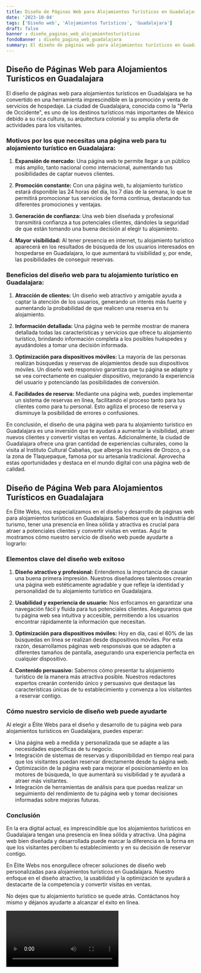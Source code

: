 ```yaml
---
title: Diseño de Páginas Web para Alojamientos Turísticos en Guadalajara
date: '2023-10-04'
tags: ['Diseño web', 'Alojamientos Turísticos', 'Guadalajara']
draft: false
banner : diseño_paginas_web_alojamientosturísticos
fondoBanner : diseño_pagina_web_guadalajara
summary: El diseño de páginas web para alojamientos turísticos en Guadalajara se ha convertido en una herramienta imprescindible en la promoción y venta de servicios de hospedaje. La ciudad de Guadalajara, conocida como la Perla de Occidente, es uno de los destinos turísticos más importantes de México debido a su rica cultura, su arquitectura colonial y su amplia oferta de actividades para los visitantes.
---
```


## Diseño de Páginas Web para Alojamientos Turísticos en Guadalajara

El diseño de páginas web para alojamientos turísticos en Guadalajara se ha convertido en una herramienta imprescindible en la promoción y venta de servicios de hospedaje. La ciudad de Guadalajara, conocida como la "Perla de Occidente", es uno de los destinos turísticos más importantes de México debido a su rica cultura, su arquitectura colonial y su amplia oferta de actividades para los visitantes.

### Motivos por los que necesitas una página web para tu alojamiento turístico en Guadalajara:

1. **Expansión de mercado:** Una página web te permite llegar a un público más amplio, tanto nacional como internacional, aumentando tus posibilidades de captar nuevos clientes.

2. **Promoción constante:** Con una página web, tu alojamiento turístico estará disponible las 24 horas del día, los 7 días de la semana, lo que te permitirá promocionar tus servicios de forma continua, destacando tus diferentes promociones y ventajas.

3. **Generación de confianza:** Una web bien diseñada y profesional transmitirá confianza a tus potenciales clientes, dándoles la seguridad de que están tomando una buena decisión al elegir tu alojamiento.

4. **Mayor visibilidad:** Al tener presencia en internet, tu alojamiento turístico aparecerá en los resultados de búsqueda de los usuarios interesados en hospedarse en Guadalajara, lo que aumentará tu visibilidad y, por ende, las posibilidades de conseguir reservas.

### Beneficios del diseño web para tu alojamiento turístico en Guadalajara:

1. **Atracción de clientes:** Un diseño web atractivo y amigable ayuda a captar la atención de los usuarios, generando un interés más fuerte y aumentando la probabilidad de que realicen una reserva en tu alojamiento.

2. **Información detallada:** Una página web te permite mostrar de manera detallada todas las características y servicios que ofrece tu alojamiento turístico, brindando información completa a los posibles huéspedes y ayudándoles a tomar una decisión informada.

3. **Optimización para dispositivos móviles:** La mayoría de las personas realizan búsquedas y reservas de alojamientos desde sus dispositivos móviles. Un diseño web responsivo garantiza que tu página se adapte y se vea correctamente en cualquier dispositivo, mejorando la experiencia del usuario y potenciando las posibilidades de conversión.

4. **Facilidades de reserva:** Mediante una página web, puedes implementar un sistema de reservas en línea, facilitando el proceso tanto para tus clientes como para tu personal. Esto agiliza el proceso de reserva y disminuye la posibilidad de errores o confusiones.

En conclusión, el diseño de una página web para tu alojamiento turístico en Guadalajara es una inversión que te ayudará a aumentar la visibilidad, atraer nuevos clientes y convertir visitas en ventas. Adicionalmente, la ciudad de Guadalajara ofrece una gran cantidad de experiencias culturales, como la visita al Instituto Cultural Cabañas, que alberga los murales de Orozco, o a la zona de Tlaquepaque, famosa por su artesanía tradicional. Aprovecha estas oportunidades y destaca en el mundo digital con una página web de calidad.

<GifSeo />

<Cta />

## Diseño de Página Web para Alojamientos Turísticos en Guadalajara

En Élite Webs, nos especializamos en el diseño y desarrollo de páginas web para alojamientos turísticos en Guadalajara. Sabemos que en la industria del turismo, tener una presencia en línea sólida y atractiva es crucial para atraer a potenciales clientes y convertir visitas en ventas. Aquí te mostramos cómo nuestro servicio de diseño web puede ayudarte a lograrlo:

### Elementos clave del diseño web exitoso

1. **Diseño atractivo y profesional:** Entendemos la importancia de causar una buena primera impresión. Nuestros diseñadores talentosos crearán una página web estéticamente agradable y que refleje la identidad y personalidad de tu alojamiento turístico en Guadalajara.

2. **Usabilidad y experiencia de usuario:** Nos enfocamos en garantizar una navegación fácil y fluida para tus potenciales clientes. Aseguramos que tu página web sea intuitiva y accesible, permitiendo a los usuarios encontrar rápidamente la información que necesitan.

3. **Optimización para dispositivos móviles:** Hoy en día, casi el 60% de las búsquedas en línea se realizan desde dispositivos móviles. Por esta razón, desarrollamos páginas web responsivas que se adapten a diferentes tamaños de pantalla, asegurando una experiencia perfecta en cualquier dispositivo.

4. **Contenido persuasivo:** Sabemos cómo presentar tu alojamiento turístico de la manera más atractiva posible. Nuestros redactores expertos crearán contenido único y persuasivo que destaque las características únicas de tu establecimiento y convenza a los visitantes a reservar contigo.

### Cómo nuestro servicio de diseño web puede ayudarte

Al elegir a Élite Webs para el diseño y desarrollo de tu página web para alojamientos turísticos en Guadalajara, puedes esperar:

- Una página web a medida y personalizada que se adapte a las necesidades específicas de tu negocio.
- Integración de sistemas de reservas y disponibilidad en tiempo real para que los visitantes puedan reservar directamente desde tu página web.
- Optimización de la página web para mejorar el posicionamiento en los motores de búsqueda, lo que aumentará su visibilidad y te ayudará a atraer más visitantes.
- Integración de herramientas de análisis para que puedas realizar un seguimiento del rendimiento de tu página web y tomar decisiones informadas sobre mejoras futuras.

### Conclusión

En la era digital actual, es imprescindible que los alojamientos turísticos en Guadalajara tengan una presencia en línea sólida y atractiva. Una página web bien diseñada y desarrollada puede marcar la diferencia en la forma en que los visitantes perciben tu establecimiento y en su decisión de reservar contigo.

En Élite Webs nos enorgullece ofrecer soluciones de diseño web personalizadas para alojamientos turísticos en Guadalajara. Nuestro enfoque en el diseño atractivo, la usabilidad y la optimización te ayudará a destacarte de la competencia y convertir visitas en ventas.

No dejes que tu alojamiento turístico se quede atrás. Contáctanos hoy mismo y déjanos ayudarte a alcanzar el éxito en línea.

<Video />

<CtaBot job='Alojamientos Turísticos' city='Guadalajara'/>

<Gmaps query='Guadalajara+españa+maps' />